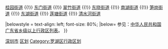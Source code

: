 {{Navbox
|name = 深圳市罗湖区行政区划
|title = '''[[罗湖区]]行政区划'''
|above = 行政隶属：[[中华人民共和国]][[广东省]][[深圳市]]　　区政府驻地：[[黄贝街道]]
|state = {{{state<includeonly>|collapsed</includeonly>}}}

|group1 = '''[[街道 (行政区划)|街道]]：'''
|list1 = [[黄贝街道]] {{!}} [[桂园街道 (深圳市)|桂园街道]] {{!}} [[东门街道 (深圳市)|东门街道]] {{!}} [[翠竹街道]] {{!}} [[东晓街道]] {{!}} [[南湖街道 (深圳市)|南湖街道]] {{!}} [[笋岗街道]] {{!}} [[东湖街道 (深圳市)|东湖街道]] {{!}} [[莲塘街道]] {{!}} [[清水河街道 (深圳市)|清水河街道]]

|belowstyle = text-align: left; font-size: 80%;
|below= 参见：[[中华人民共和国广东省乡级以上行政区列表]]。
}}<noinclude> 
[[Category:广东市辖区模板|深圳市]]
[[Category:深圳模板|区划]]
[[Category:罗湖区行政区划]]
</noinclude>